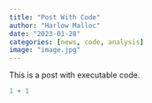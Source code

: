 ```yaml
---
title: "Post With Code"
author: "Harlow Malloc"
date: "2023-01-28"
categories: [news, code, analysis]
image: "image.jpg"
---
```


This is a post with executable code.

```r
1 + 1
```
